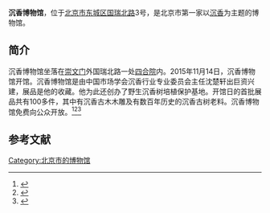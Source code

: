 '''沉香博物馆'''，位于[[北京市|北京市]][[东城区|东城区]][[国瑞北路|国瑞北路]]3号，是北京市第一家以[[沉香|沉香]]为主题的博物馆。

==简介==
沉香博物馆坐落在[[崇文门|崇文门]]外国瑞北路一处[[四合院|四合院]]内。2015年11月14日，沉香博物馆开馆。沉香博物馆是由中国市场学会沉香行业专业委员会主任沈楚轩出巨资兴建，展品是他的收藏。他为此还创办了野生沉香树培植保护基地。开馆日的首批展品共有100多件，其中有沉香古木木雕及有数百年历史的沉香古树老料。沉香博物馆免费向公众开放。<ref>{{Cite web |url=http://world.huanqiu.com/hot/2015-11/7990548.html |title=京城首家沉香博物馆11月14日在北京落成开馆，环球网，2015-11-16 |access-date=2016-09-06 |archive-date=2019-06-08 |archive-url=https://web.archive.org/web/20190608124536/http://world.huanqiu.com/hot/2015-11/7990548.html |dead-url=no }}</ref><ref>{{Cite web |url=http://scitech.people.com.cn/n/2015/1119/c1057-27830861.html |title=首都沉香博物馆开馆，人民网，2015-11-19 |accessdate=2016-09-06 |archive-date=2015-11-19 |archive-url=https://web.archive.org/web/20151119170554/http://scitech.people.com.cn/n/2015/1119/c1057-27830861.html |dead-url=no }}</ref><ref>{{Cite web |url=http://finance.sina.com.cn/roll/20151120/175523810494.shtml |title=首都第一家沉香博物馆开馆，新浪，2015-11-20 |access-date=2016-09-06 |archive-date=2019-06-07 |archive-url=https://web.archive.org/web/20190607025010/http://finance.sina.com.cn/roll/20151120/175523810494.shtml |dead-url=no }}</ref>

==参考文献==
{{reflist}}

[[Category:北京市的博物馆|Category:北京市的博物馆]]